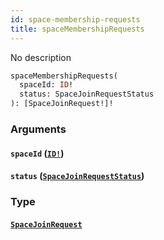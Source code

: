 ```yaml
---
id: space-membership-requests
title: spaceMembershipRequests
---
```


No description

```graphql
spaceMembershipRequests(
  spaceId: ID!
  status: SpaceJoinRequestStatus
): [SpaceJoinRequest!]!

```

### Arguments

#### `spaceId` ([`ID!`](/docs/graphql/scalars/id))

#### `status` ([`SpaceJoinRequestStatus`](/docs/graphql/enums/space-join-request-status))

### Type

#### [`SpaceJoinRequest`](/docs/graphql/objects/space-join-request)
